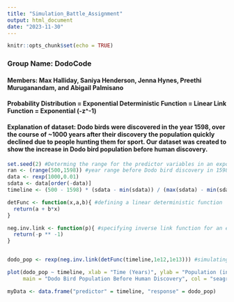 ---
title: "Simulation_Battle_Assignment"
output: html_document
date: "2023-11-30"
---

```{r setup, include=FALSE}
knitr::opts_chunk$set(echo = TRUE)
```

### **Group Name:** DodoCode 

#### Members: Max Halliday, Saniya Henderson, Jenna Hynes, Preethi Muruganandam, and Abigail Palmisano

#### Probability Distribution = Exponential Deterministic Function = Linear Link Function = Exponential (-z\^-1)

#### Explanation of dataset: Dodo birds were discovered in the year 1598, over the course of \~1000 years after their discovery the population quickly declined due to people hunting them for sport. Our dataset was created to show the increase in Dodo bird population before human discovery.

```{r}


set.seed(2) #Determing the range for the predictor variables in an exponential distribution
ran <- (range(500,1598)) #year range before Dodo bird discovery in 1598
data <- rexp(1000,0.01) 
sdata <- data[order(-data)]
timeline <- (500 - 1598) * (sdata - min(sdata)) / (max(sdata) - min(sdata)) + 1598 

detFunc <- function(x,a,b){ #defining a linear deterministic function
  return(a + b*x)
}

neg.inv.link <- function(p){ #specifying inverse link function for an exponential distribution
  return(-p ** -1)
}


dodo_pop <- rexp(neg.inv.link(detFunc(timeline,1e12,1e13))) #simulating response variable (dodo bird population (in thousands))

plot(dodo_pop ~ timeline, xlab = "Time (Years)", ylab = "Population (in the thousands)", 
     main = "Dodo Bird Population Before Human Discovery", col = "seagreen")

myData <- data.frame("predictor" = timeline, "response" = dodo_pop)


```
